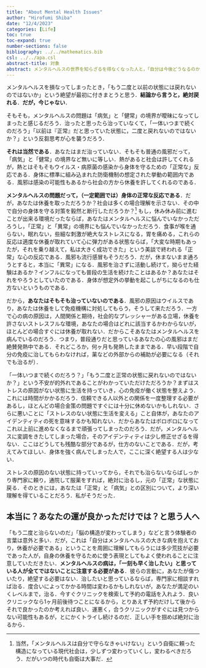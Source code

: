 ```yaml
---
title: "About Mental Health Issues"
author: "Hirofumi Shiba"
date: "12/4/2023"
categories: [Life]
toc: true
toc-expand: true
number-sections: false
bibliography: ../../mathematics.bib
csl: ../../apa.csl
abstract-title: 対象
abstract: メンタルヘルスの世界を知らざるを得なくなった人と，「自分は今後どうなるのか」という不安に苛まれている人へ．
---
```


メンタルヘルスを損なってしまったとき，「もう二度と以前の状態には戻れないのではないか」という絶望が最初に付きまとうと思う．**結論から言うと，絶対戻れる**．**だが，今じゃない**．

そもそも，メンタルヘルスの問題は「病気」と「健常」の境界が曖昧になってしまったと感じるだろう．治ったと思ったら治っていなくて，「一体いつまで続くのだろう」「以前は『正常』だと思っていた状態に，二度と戻れないのではないか？」という反芻思考が心を襲うだろう．

**それは当然である**．あなたはまだ治っていない．そもそも普通の風邪だって，「病気」と「健常」の境界など無いに等しい．熱があると社会は許してくれるが，熱とはそもそもウイルス・病原菌の感染から身体を守るための「正常な」反応である．身体に標準に組み込まれた防衛機制の想定された挙動の範囲内である．風邪は感染の可能性もあるから社会の方から休養を許してくれるのである．

**メンタルヘルスの問題だって，（一定範囲では）身体の正常な反応である**．だが，あなたは休養を取っただろうか？社会は多くの場合理解を示さない．その中で自分の身体を守る対策を毅然と断行しただろうか？^[当然，「メンタルヘルスは自分で守らなきゃいけない」という自衛に頼った構造になっている現代社会は，少しずつ変わっていくし，変わるべきだろう．だがいつの時代も自衛は大事だ．] もし，休み休み前に進むことが出来る環境だったならば，あなたはメンタルヘルスに悩んでいなかっただろうし，「正常」と「異常」の境界にも悩んでいなかっただろう．食事が喉を通らない，眠れない，些細な刺激が絶大なストレスになる，胃を痛める，これらの反応は適度な休養が取れていて心に弾力がある状態ならば，「大変な時期もあったが，それを乗り越えて，私は大きく成功できた」という美談で終われる「正常」な心の反応である．風邪も流行感冒もそうだろう．だが，休まないまま通ろうとすると，本当に「異常」になる．風邪を治さずに活動し続けて，拗らせた経験はあるか？インフルになっても普段の生活を続けたことはあるか？あなたはそれをやろうとしていたのである．身体が想定外の挙動を起こしがちになるのも仕方ないというものである．

だから，**あなたはそもそも治っていないのである**．風邪の原因はウイルスであり，あなたは休養をして免疫機構に対処してもらう，そうして来ただろう．一方で心の病の原因は，人間関係と期待，社会的なプレッシャーがある立場，休養を許さないストレスフルな環境，あなたの場合はどれに該当するかわからないが，ほとんどの場合すぐには休養が取れない．だからこそあなたはメンタルヘルスを病んでいるのだろう．つまり，普段通りだと思っているあなたの心の風邪はまだ絶賛発熱中である．それどころか，何ヶ月も発熱したままである．早い段階で自分の免疫に治してもらわなければ，薬などの外部からの補助が必要になる（それでも治るが）．

「一体いつまで続くのだろう？」「もう二度と正常の状態に戻れないのではないか？」という不安が的外れであることがわかっていただけただろうか？まずはストレスの原因がない状態に生活を持っていき，心の免疫が働く状態を整えよう．これには時間がかかるだろう．信頼できる人以外との関係を一度整理する必要があるし，ほとんどの場合金策の問題ですぐには十分に休めないかもしれない．さらに悪いことに「ストレスのない状態に生活を変える」こと自体が，あなたのアイデンティティの死を意味するかも知れない．だからあなたはボロボロになってこれ以上前に進めなくなるまで頑張ってしまったのだろう．だが，メンタルヘルスに変調をきたしてしまった場合，そのアイデンティティは少し修正せざるを得ない．ここはどうしても残酷な部分であるが，仕方のないことである．だが，考えてみてほしい．身体を強く病んでしまった人で，ここに深く絶望する人は少ない．

ストレスの原因のない状態に持っていってから，それでも治らないならばしっかり専門家に頼り，通院して服薬をすれば，絶対に治るし，元の「正常」な状態に戻る．そのときには，あなたは「正常」と「病気」との区別について，より深い理解を得ていることだろう．私がそうだった．

## 本当に？あなたの運が良かっただけでは？と思う人へ

「もう二度と治らないのだ」「脳の構造が変わってしまう」などと言う体験者の言葉は意外と多い．だが，これは「自分はメンタルヘルスの大きな病を抱えており，休養が必要である」ということを周囲に理解してもらうには多少荒技が必要であった人が，自身の休養を守るために使う表現としてもよく使われることに注意していただきたい．**メンタルヘルスの病は，「一刻も早く治したい」と思っている人が全てではないことに注意する必要がある**．彼らの言動に，あなたが傷ついたり，絶望する必要はない．治したいと思っているならば，専門家に相談すれば治る．度合いによってかかる時間は変わるかもしれないが，あなたが満足のいくレベルまで，治る．今すぐクリニックを検索して予約の電話を入れよう．良いクリニックなら1ヶ月前後待つことになるから，とりあえず予約だけして後からそれで良かったのか考えれば良い．運悪く，合うクリニックがすぐには見つからない可能性もあるが，とにかくトライし続けるのだ．正しい手を掴めば絶対に治るから．